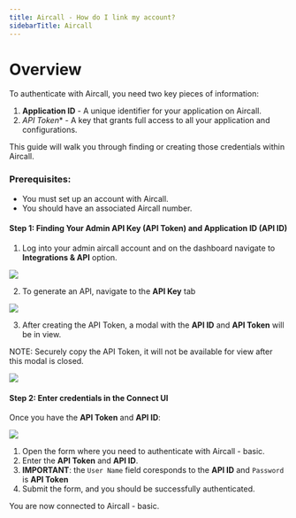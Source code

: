 ```yaml
---
title: Aircall - How do I link my account?
sidebarTitle: Aircall
---
```



# Overview

To authenticate with Aircall, you need two key pieces of information:
1. **Application ID** - A unique identifier for your application on Aircall.
2. *API Token** - A key that grants full access to all your application and configurations.

This guide will walk you through finding or creating those credentials within Aircall.


### Prerequisites:

- You must set up an account with Aircall.
- You should have an associated Aircall number.

#### Step 1: Finding Your Admin API Key (API Token) and Application ID (API ID)
1. Log into your admin aircall account and on the dashboard navigate to **Integrations & API** option.

<img src="/integrations/all/aircall/nango_aircall_integration_tab.png" />

2. To generate an API, navigate to the **API Key** tab

<img src="/integrations/all/aircall/nango_aircall_gen_key.png" />

3. After creating the API Token, a modal with the **API ID** and **API Token** will be in view.

NOTE: Securely copy the API Token, it will not be available for view after this modal is closed.

<img src="/integrations/all/aircall/nango_aircall_Token_API_ID.png" />

#### Step 2: Enter credentials in the Connect UI

Once you have the **API Token** and **API ID**:

<img src="/integrations/all/aircall/nango_aircall - basic.png" />

1. Open the form where you need to authenticate with Aircall - basic.
1. Enter the **API Token** and **API ID**.
1. **IMPORTANT**: the `User Name` field coresponds to the **API ID** and `Password` is **API Token**
1. Submit the form, and you should be successfully authenticated.

You are now connected to Aircall - basic.


